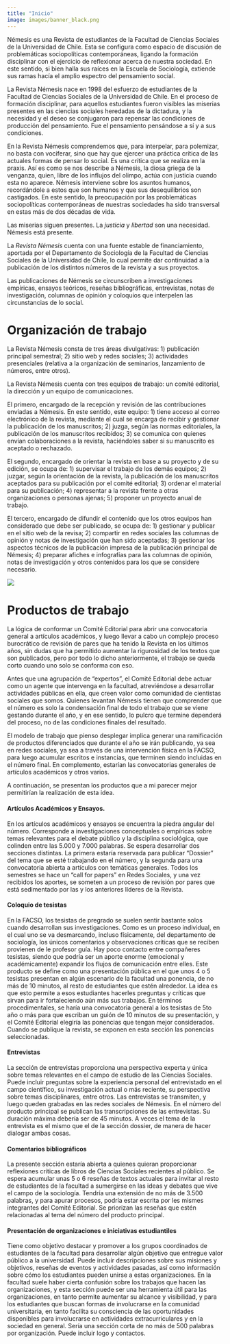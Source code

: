 ---
title: "Inicio"
image: images/banner_black.png
---

Némesis es una Revista de estudiantes de la Facultad de Ciencias Sociales de la Universidad de Chile. Esta se configura como espacio de discusión de problemáticas sociopolíticas contemporáneas, ligando la formación disciplinar con el ejercicio de reflexionar acerca de nuestra sociedad. En este sentido, si bien halla sus raíces en la Escuela de Sociología, extiende sus ramas hacía el amplio espectro del pensamiento social.

La Revista Némesis nace en 1998 del esfuerzo de estudiantes de la Facultad de Ciencias Sociales de la Universidad de Chile. En el proceso de formación disciplinar, para aquellos estudiantes fueron visibles las miserias presentes en las ciencias sociales heredadas de la dictadura, y la necesidad y el deseo se conjugaron para repensar las condiciones de producción del pensamiento. Fue el pensamiento pensándose a sí y a sus condiciones.

En la Revista Némesis comprendemos que, para interpelar, para polemizar, no basta con vociferar, sino que hay que ejercer una práctica crítica de las actuales formas de pensar lo social. Es una crítica que se realiza en la praxis. Así es como se nos describe a Némesis, la diosa griega de la venganza, quien, libre de los influjos del olimpo, actúa con justicia cuando esta no aparece. Némesis interviene sobre los asuntos humanos, recordándole a estos que son humanos y que sus desequilibrios son castigados. En este sentido, la preocupación por las problemáticas sociopolíticas contemporáneas de nuestras sociedades ha sido transversal en estas más de dos décadas de vida.

Las miserias siguen presentes. La *justicia* y *libertad* son una necesidad. Némesis está presente.

La *Revista Némesis* cuenta con una fuente estable de financiamiento, aportada por el Departamento de Sociología de la Facultad de Ciencias Sociales de la Universidad de Chile, lo cual permite dar continuidad a la publicación de los distintos números de la revista y a sus proyectos.

Las publicaciones de Némesis se circunscriben a investigaciones empíricas, ensayos teóricos, reseñas bibliográficas, entrevistas, notas de investigación, columnas de opinión y coloquios que interpelen las circunstancias de lo social.

# Organización de trabajo

La Revista Némesis consta de tres áreas divulgativas: 1) publicación principal semestral; 2) sitio web y redes sociales; 3) actividades presenciales (relativa a la organización de seminarios, lanzamiento de números, entre otros).

La Revista Némesis cuenta con tres equipos de trabajo: un comité editorial, la dirección y un equipo de comunicaciones.

El primero, encargado de la recepción y revisión de las contribuciones enviadas a Némesis. En este sentido, este equipo: 1) tiene acceso al correo electrónico de la revista, mediante el cual se encarga de recibir y gestionar la publicación de los manuscritos; 2) juzga, según las normas editoriales, la publicación de los manuscritos recibidos; 3) se comunica con quienes envían colaboraciones a la revista, haciéndoles saber si su manuscrito es aceptado o rechazado.

El segundo, encargado de orientar la revista en base a su proyecto y de su edición, se ocupa de: 1) supervisar el trabajo de los demás equipos; 2) juzgar, según la orientación de la revista, la publicación de los manuscritos aceptados para su publicación por el comité editorial; 3) ordenar el material para su publicación; 4) representar a la revista frente a otras organizaciones o personas ajenas; 5) proponer un proyecto anual de trabajo.

El tercero, encargado de difundir el contenido que los otros equipos han considerado que debe ser publicado, se ocupa de: 1) gestionar y publicar en el sitio web de la revisa; 2) compartir en redes sociales las columnas de opinión y notas de investigación que han sido aceptadas; 3) gestionar los aspectos técnicos de la publicación impresa de la publicación principal de Némesis; 4) preparar afiches e infografías para las columnas de opinión, notas de investigación y otros contenidos para los que se considere necesario.

![](images/flujo_trabajo.png)

# Productos de trabajo

La lógica de conformar un Comité Editorial para abrir una convocatoria general a artículos académicos, y luego llevar a cabo un complejo proceso burocrático de revisión de pares que ha tenido la Revista en los últimos años, sin dudas que ha permitido aumentar la rigurosidad de los textos que son publicados, pero por todo lo dicho anteriormente, el trabajo se queda corto cuando uno solo se conforma con eso.

Antes que una agrupación de "expertos", el Comité Editorial debe actuar como un agente que intervenga en la facultad, atreviéndose a desarrollar actividades públicas en ella, que creen valor como comunidad de cientistas sociales que somos. Quienes levantan Némesis tienen que comprender que el número es solo la condensación final de todo el trabajo que se viene gestando durante el año, y en ese sentido, lo pulcro que termine dependerá del proceso, no de las condiciones finales del resultado.

El modelo de trabajo que pienso desplegar implica generar una ramificación de productos diferenciados que durante el año se irán publicando, ya sea en redes sociales, ya sea a través de una intervención física en la FACSO, para luego acumular escritos e instancias, que terminen siendo incluidas en el número final. En complemento, estarían las convocatorias generales de artículos académicos y otros varios.

A continuación, se presentan los productos que a mi parecer mejor permitirían la realización de esta idea.

#### Artículos Académicos y Ensayos.

En los artículos académicos y ensayos se encuentra la piedra angular del número. Corresponde a investigaciones conceptuales o empíricas sobre temas relevantes para el debate público y la disciplina sociológica, que colinden entre las 5.000 y 7.000 palabras. Se espera desarrollar dos secciones distintas. La primera estaría reservada para publicar "Dossier" del tema que se esté trabajando en el número, y la segunda para una convocatoria abierta a artículos con temáticas generales. Todos los semestres se hace un "call for papers" en Redes Sociales, y una vez recibidos los aportes, se someten a un proceso de revisión por pares que está sedimentado por las y los anteriores líderes de la Revista.

#### Coloquio de tesistas

En la FACSO, los tesistas de pregrado se suelen sentir bastante solos cuando desarrollan sus investigaciones. Como es un proceso individual, en el cual uno se va desmarcando, incluso físicamente, del departamento de sociología, los únicos comentarios y observaciones críticas que se reciben provienen de le profesor guía. Hay poco contacto entre compañeres tesistas, siendo que podría ser un aporte enorme (emocional y académicamente) expandir los flujos de comunicación entre elles. Este producto se define como una presentación pública en el que unos 4 o 5 tesistas presentan en algún escenario de la facultad una ponencia, de no más de 10 minutos, al resto de estudiantes que estén alrededor. La idea es que esto permite a esos estudiantes hacerles preguntas y críticas que sirvan para ir fortaleciendo aún más sus trabajos. En términos procedimentales, se haría una convocatoria general a los tesistas de 5to año o más para que escriban un guión de 10 minutos de su presentación, y el Comité Editorial elegiría las ponencias que tengan mejor considerados. Cuando se publique la revista, se exponen en esta sección las ponencias seleccionadas.

#### Entrevistas

La sección de entrevistas proporciona una perspectiva experta y única sobre temas relevantes en el campo de estudio de las Ciencias Sociales. Puede incluir preguntas sobre la experiencia personal del entrevistado en el campo científico, su investigación actual o más reciente, su perspectiva sobre temas disciplinares, entre otros. Las entrevistas se transmiten, y luego queden grabadas en las redes sociales de Némesis. En el número del producto principal se publican las transcripciones de las entrevistas. Su duración máxima debería ser de 45 minutos. A veces el tema de la entrevista es el mismo que el de la sección dossier, de manera de hacer dialogar ambas cosas.

#### Comentarios bibliográficos

La presente sección estaría abierta a quienes quieran proporcionar reflexiones críticas de libros de Ciencias Sociales recientes al público. Se espera acumular unas 5 o 6 reseñas de textos actuales para invitar al resto de estudiantes de la facultad a sumergirse en las ideas y debates que vive el campo de la sociología. Tendría una extensión de no más de 3.500 palabras, y para apurar procesos, podría estar escrita por les mismes integrantes del Comité Editorial. Se priorizan las reseñas que estén relacionadas al tema del número del producto principal.

#### Presentación de organizaciones e iniciativas estudiantiles

Tiene como objetivo destacar y promover a los grupos coordinados de estudiantes de la facultad para desarrollar algún objetivo que entregue valor público a la universidad. Puede incluir descripciones sobre sus misiones y objetivos, reseñas de eventos y actividades pasadas, así como información sobre cómo los estudiantes pueden unirse a estas organizaciones. En la facultad suele haber cierta confusión sobre los trabajos que hacen las organizaciones, y esta sección puede ser una herramienta útil para las organizaciones, en tanto permite aumentar su alcance y visibilidad, y para los estudiantes que buscan formas de involucrarse en la comunidad universitaria, en tanto facilita su consciencia de las oportunidades disponibles para involucrarse en actividades extracurriculares y en la sociedad en general. Sería una sección corta de no más de 500 palabras por organización. Puede incluir logo y contactos.
